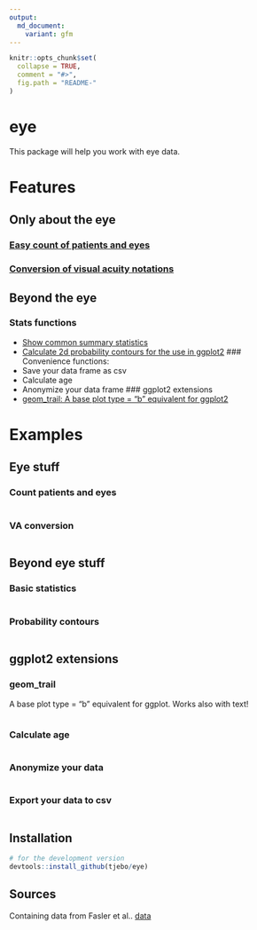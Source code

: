 ```yaml
---
output:
  md_document:
    variant: gfm
---
```


<!-- README.md is generated from README.Rmd. Please edit that file -->

```r
knitr::opts_chunk$set(
  collapse = TRUE,
  comment = "#>",
  fig.path = "README-"
)
```

# eye

This package will help you work with eye data. 

# Features
## Only about the eye
### [Easy count of patients and eyes](#count-patients-and-eyes)
### [Conversion of visual acuity notations](#va-conversion)

## Beyond the eye
### Stats functions
- [Show common summary statistics](#basic-statistics)
- [Calculate 2d probability contours for the use in ggplot2](#probability-contours)
### Convenience functions: 
- Save your data frame as csv 
- Calculate age
- Anonymize your data frame
### ggplot2 extensions 
- [geom_trail: A base plot type = "b" equivalent for ggplot2](#geom_trail)

# Examples
## Eye stuff
### Count patients and eyes
```r

```
### VA conversion
```r

```
## Beyond eye stuff
### Basic statistics
```r

```
### Probability contours
```r

```
## ggplot2 extensions
### geom_trail
A base plot type = "b" equivalent for ggplot. Works also with text!
```r

```

### Calculate age
```r

```
### Anonymize your data 
```r

```
### Export your data to csv 
```r

```
## Installation 
```r
# for the development version 
devtools::install_github(tjebo/eye)
```

## Sources
Containing data from Fasler et al.. [data](https://bmjopen.bmj.com/content/9/6/e027441)

